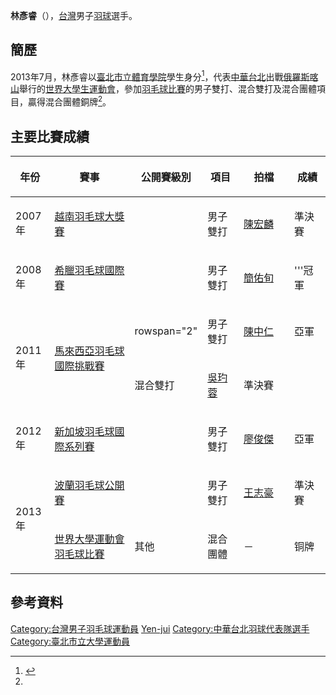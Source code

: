 {{noteTA|G1=Badminton}}
{{Infobox 羽球選手
| playername              = 林彥睿
| image                   = 
| size                    = 
| caption                 = 
| birth_name              = 
| date_of_birth           = {{birth_date_and_age|1986|9|22}}<ref name="世大運">{{cite web |url=http://kazan2013.ru/hide/ru/-240/Participant/ParticipantInfo/d4bb9a6c-323f-412a-ad5e-3c72e2669232 |title=Info System: Спортсмены / LIN Yen-jui |website=2013年夏季世界大學生運動會官方網站 |accessdate=2022-05-31 |language=ru |deadurl=yes |archivedate=2013-09-03 |archiveurl=http://archive.today/2013.09.03-083847/http://kazan2013.ru/hide/ru/-240/Participant/ParticipantInfo/d4bb9a6c-323f-412a-ad5e-3c72e2669232}}</ref>
| place_of_birth          = 
| height                  = {{height|m=1.80}}<ref name="世大運"/>
| weight                  = {{weight|kg=78}}<ref name="世大運"/>
| event                   = 男子雙打、混合雙打
| country                 = {{ROC}}
| years_active            = 
| handedness              = 
| coach                   = 
| highest_ranking         = 第48位（男雙）
| date_of_highest_ranking = <ref name="highest-ranking">[http://bwfcontent.tournamentsoftware.com/ranking/player.aspx?id=5456&player=109280 BWF World Ranking - Ranking of LIN Yen Jui (52994)]{{en}}</ref>
| current_ranking         = 第86位（男雙-[[陳中仁|陳中仁]]）<br/>第123位（男雙-[[王志豪|王志豪]]）<br/>第156位（混雙-[[吳玓蓉|吳玓蓉]]）
| date_of_current_ranking = 2013年8月29日<ref>[http://bwfcontent.tournamentsoftware.com/ranking/category.aspx?id=5456&category=474 BWF World Ranking - BWF世界排名榜 (8/29/2013) - Men's doubles]{{en}}</ref><ref>[http://bwfcontent.tournamentsoftware.com/ranking/category.aspx?id=5456&category=476 BWF World Ranking - BWF世界排名榜 (8/29/2013) - Mixed doubles]{{en}}</ref>
| played                  = 69勝–60負（男雙）<br/>22勝–27負（混雙）
| titles                  = 
| bwf_profile             = D58B2E17-EDEF-44D1-84A0-E3E1F42D81C0
| bwf_id                  = 52994
| updated                 = 2013年9月3日
}}
{{MedalTableTop|width=286px}}
{{MedalSport | 男子[[羽毛球|羽毛球]]}}
{{MedalCountry | {{TPE}}}}
{{MedalCompetition | [[世界大學生運動會|世界大學生運動會]]}}
{{MedalBronze | [[2013年夏季世界大學生運動會|2013年 喀山]] | [[2013年夏季世界大學生運動會羽球比賽|混合團體]] }}
{{MedalCompetition | [[中華民國全國運動會|中華民國全國運動會]]}}
{{MedalCountry | {{flagicon|ROC}} [[屏東縣|屏東縣]]}}
{{MedalBronze| [[中華民國100年全國運動會|2011年 彰化]] | [[中華民國100年全國運動會羽球比賽|男子雙打]] }}
{{MedalBottom}}
'''林彥睿'''（{{bd|1986年|9月22日|||catIdx=L林}}），[[台灣|台灣]]男子[[羽球|羽球]]選手。

==簡歷==
2013年7月，林彥睿以[[臺北市立體育學院|臺北市立體育學院]]學生身分<ref>{{cite news |url=https://tw.news.yahoo.com/spt--%E4%B8%96%E5%A4%A7%E9%81%8B%E5%9F%B9%E8%A8%93%E5%90%8D%E5%96%AE%E5%87%BA%E7%88%90-%E6%88%B4%E8%B3%87%E7%A9%8E%E3%80%81%E7%99%BD%E9%A9%8D%E9%A6%AC%E5%85%A5%E5%88%97-081428196.html |title=〈羽球〉世大運培訓名單出爐 戴資穎、白驍馬入列 |publisher=[[Yahoo奇摩|Yahoo奇摩]] |date=2013-04-10 |accessdate=2022-05-31 |language=zh |deadurl=no |archivedate=2022-05-31 |archiveurl=https://web.archive.org/web/20220531033526/https://tw.news.yahoo.com/spt--%E4%B8%96%E5%A4%A7%E9%81%8B%E5%9F%B9%E8%A8%93%E5%90%8D%E5%96%AE%E5%87%BA%E7%88%90-%E6%88%B4%E8%B3%87%E7%A9%8E%E3%80%81%E7%99%BD%E9%A9%8D%E9%A6%AC%E5%85%A5%E5%88%97-081428196.html}}</ref>，代表[[2013年夏季世界大學生運動會中華台北代表團|中華台北]]出戰[[俄羅斯|俄羅斯]][[喀山|喀山]]舉行的[[2013年夏季世界大學生運動會|世界大學生運動會]]，參加[[2013年夏季世界大學生運動會羽球比賽|羽毛球比賽]]的男子雙打、混合雙打及混合團體項目，贏得混合團體銅牌<ref name="世大運"/>。

==主要比賽成績==
{| class=wikitable style="text-align:center; font-size:small;" 
!width="50"|年份
!width="180"|賽事
!width="80"|公開賽級別
!width="60"|項目
!width="100"|拍檔
!width="50"|成績
|-
!rowspan="1"|2007年
|[[2007年越南羽毛球大獎賽|越南羽毛球大獎賽]]
|{{BWFGP}}
|男子雙打
|[[陳宏麟|陳宏麟]]
|bgcolor="#b8860b"|準決賽
|-
!rowspan="1"|2008年
|[[2008年希臘羽毛球國際賽|希臘羽毛球國際賽]]
|{{BWFIS}}
|男子雙打
|[[簡佑旬|簡佑旬]]
|bgcolor="gold"|'''冠軍
|-
!rowspan="2"|2011年
|rowspan="2"|[[2011年馬來西亞羽毛球國際挑戰賽|馬來西亞羽毛球國際挑戰賽]]
|rowspan="2" {{BWFIC}}
|男子雙打
|[[陳中仁|陳中仁]]
|bgcolor="silver"|亞軍
|-
|混合雙打
|[[吳玓蓉|吳玓蓉]]
|bgcolor="#b8860b"|準決賽
|-
!rowspan="1"|2012年
|[[2012年新加坡羽毛球國際系列賽|新加坡羽毛球國際系列賽]]
|{{BWFIS}}
|男子雙打
|[[廖俊傑_(羽毛球運動員)|廖俊傑]]
|bgcolor="silver"|亞軍
|-
!rowspan="2"|2013年
|[[2013年波蘭羽毛球公開賽|波蘭羽毛球公開賽]]
|{{BWFIC}}
|男子雙打
|[[王志豪|王志豪]]
|bgcolor="#b8860b"|準決賽
|-
|[[2013年夏季世界大學運動會羽球比賽|世界大學運動會羽毛球比賽]]
|其他
|混合團體
|－
|bgcolor="#b8860b"|铜牌
|}
{{BWF賽事級別索引}}

==參考資料==
{{Reflist}}

{{DEFAULTSORT:LIN Yen-jui}}
[[Category:台灣男子羽毛球運動員|Category:台灣男子羽毛球運動員]]
[[Category:林姓|Yen-jui]]
[[Category:中華台北羽球代表隊選手|Category:中華台北羽球代表隊選手]]
[[Category:臺北市立大學運動員|Category:臺北市立大學運動員]]